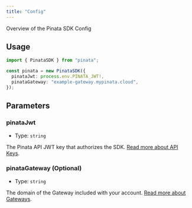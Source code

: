 ```yaml
---
title: "Config"
---
```


Overview of the Pinata SDK Config

## Usage

```typescript
import { PinataSDK } from "pinata";

const pinata = new PinataSDK({
  pinataJwt: process.env.PINATA_JWT!,
  pinataGateway: "example-gateway.mypinata.cloud",
});
```

## Parameters

### pinataJwt

- Type: `string`

The Pinata API JWT key that authorizes the SDK. [Read more about API Keys](/account-management/api-keys).

### pinataGateway (Optional)

- Type: `string`

The domain of the Gateway included with your account. [Read more about Gateways](/gateways/retrieving-files).
